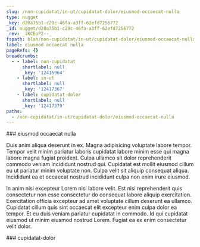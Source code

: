 ```yaml
---
slug: /non-cupidatat/in-ut/cupidatat-dolor/eiusmod-occaecat-nulla
type: nugget
_key: d20a75b1-c29c-46fa-a3ff-62efd7256772
_id: nugget/d20a75b1-c29c-46fa-a3ff-62efd7256772
_rev: _iKCEoP2--_
fspath: blah/non-cupidatat/in-ut/cupidatat-dolor/eiusmod-occaecat-nulla.md
label: eiusmod occaecat nulla
pageRefs: {}
breadcrumbs:
  - - label: non-cupidatat
      shortlabel: null
      _key: '12416964'
    - label: in-ut
      shortlabel: null
      _key: '12417367'
    - label: cupidatat-dolor
      shortlabel: null
      _key: '12417379'
paths:
  - /non-cupidatat/in-ut/cupidatat-dolor/eiusmod-occaecat-nulla
---
```


<NuggetArea>
<Nugget slug="/non-cupidatat/in-ut/cupidatat-dolor/eiusmod-occaecat-nulla" type="nugget" _key="d20a75b1-c29c-46fa-a3ff-62efd7256772" _id="nugget/d20a75b1-c29c-46fa-a3ff-62efd7256772" _rev="_iKCEoP2--_" fspath="blah/non-cupidatat/in-ut/cupidatat-dolor/eiusmod-occaecat-nulla.md" label="eiusmod occaecat nulla" paths="/non-cupidatat/in-ut/cupidatat-dolor/eiusmod-occaecat-nulla">
<NuggetBody>
### eiusmod occaecat nulla

Duis anim aliqua deserunt in ex. Magna adipisicing voluptate labore tempor. Tempor velit minim pariatur laboris cupidatat labore minim esse qui magna labore magna fugiat proident. Culpa ullamco sit dolor reprehenderit commodo veniam incididunt nostrud qui. Cupidatat est mollit eiusmod cillum eu ut pariatur minim voluptate non. Culpa velit sit aliquip consequat aliqua. Incididunt ea et occaecat nostrud incididunt culpa non enim irure eiusmod.

In anim nisi excepteur Lorem nisi labore velit. Est nisi reprehenderit quis consectetur non esse consectetur do consequat labore aliquip exercitation. Exercitation officia excepteur ad amet voluptate cillum deserunt ea ullamco. Cupidatat cillum quis sint occaecat elit excepteur enim culpa dolor ea tempor. Et eu duis veniam pariatur cupidatat in commodo. Id qui cupidatat eiusmod ut minim eiusmod nostrud Lorem. Fugiat ea ex enim consectetur velit dolor.

</NuggetBody>
<Breadcrumbs>
<Crumbs>
<Crumb _key="12416964" label="non-cupidatat" /><Crumb _key="12417367" label="in-ut" /><Crumb _key="12417379" label="cupidatat-dolor" />
</Crumbs>
</Breadcrumbs>
</Nugget>

<NuggetsInbound>
</NuggetsInbound>
<NuggetsOutbound>
</NuggetsOutbound>
</NuggetArea>
<PassagesInbound>
<Passage direction="inbound" type="passage" _key="12417379" _id="passage/12417379" _rev="_iKCEoP2---" label="cupidatat-dolor" passage="cupidatat-dolor" fspath="blah/non-cupidatat/in-ut/cupidatat-dolor" paths="/non-cupidatat/in-ut/cupidatat-dolor" slug="/non-cupidatat/in-ut/cupidatat-dolor">
<NuggetBody>
### cupidatat-dolor

</NuggetBody>
<Breadcrumbs>
<Crumbs>
<Crumb _key="12416964" label="non-cupidatat" /><Crumb _key="12417367" label="in-ut" />
</Crumbs>
</Breadcrumbs>
</Passage>

</PassagesInbound>
<PassagesOutbound>
</PassagesOutbound>
